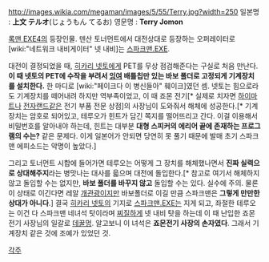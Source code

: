 http://images.wikia.com/megaman/images/5/55/Terry.jpg?width=250
일본명 : '''上文 テルオ'''(じょうもん てるお)
영문명 : '''Terry Jomon'''

[[록맨 EXE4]]의 등장인물. 덴산 토너먼트에서 대전상대로 등장하는 오퍼레이터로 [wiki:"네트워크 내비게이터" 넷 내비]는 [[스파크맨.EXE]].

대전이 결정되었을 때, [[히카리 넷토]]에게 PET를 무상 점검해준다는 구실로 처음 만난다. '''이 때 넷토의 PET에 수작을 부려서 [[잉여]] 배틀칩만 있는 바보 폴더로 고정되게 기계장치를 설치한다.''' 한 마디로 [wiki:"페이크다 이 병신들아" 훼이크]였던 셈. 넷토는 힘으로라도 기계장치를 떼어내려 하지만 역부족이었고, 이 때 죠몬 전기[* 실제로 치자면 [[하이마트]]나 [[전자랜드]]같은 전기 부품 전문 상점]의 사장님이 도와줘서 해체에 성공한다.[* 기계장치는 암호로 되어있고, 테루오가 힌트가 담긴 쪽지를 떨어뜨리고 간다. 이걸 이용해서 비밀번호를 알아내야 하는데, 힌트는 대부분 '''대형 스피커의 에리어 끝에 존재하는 프로그램의 수는?''' 같은 문제다. 이게 일본어가 안되면 당연히 못 풀기 때문에 발매 초기 스파크맨 에피소드는 악명이 높았다.] 

그리고 토너먼트 시합에 들어가면 테루오는 어떻게 그 장치를 해체했나면서 '''진짜 실력으로 상대해주지'''라는 병맛나는 대사를 읇으며 대전에 돌입한다.[* 참고로 여기서 해체하지 않고 돌입할 수는 없지만, '''바보 폴더를 바꾸지 않고''' 돌입할 수는 있다. 실수에 주의. 물론 이 상태로 이긴다면 레알 [[개관광]]이지만 바보폴더로 이길 만큼 스파크맨은 '''그렇게 만만한 상대가 아니다'''.] 결국 [[히카리 넷토]]의 기지로 [[스파크맨.EXE]]는 지게 되고, 좌절한 테루오는 이건 다 스파크맨 네녀석 탓이라며 [[찌질]]하게 넷 내비 탓을 하는데 이 때 난입한 죠몬전기 사장님의 일갈로 [[데꿀멍]]. 알고보니 이 녀석은 '''죠몬전기 사장의 손자였다'''. 그래서 기계장치 같은 것에 조예가 있었던 것.

[[각주]]
